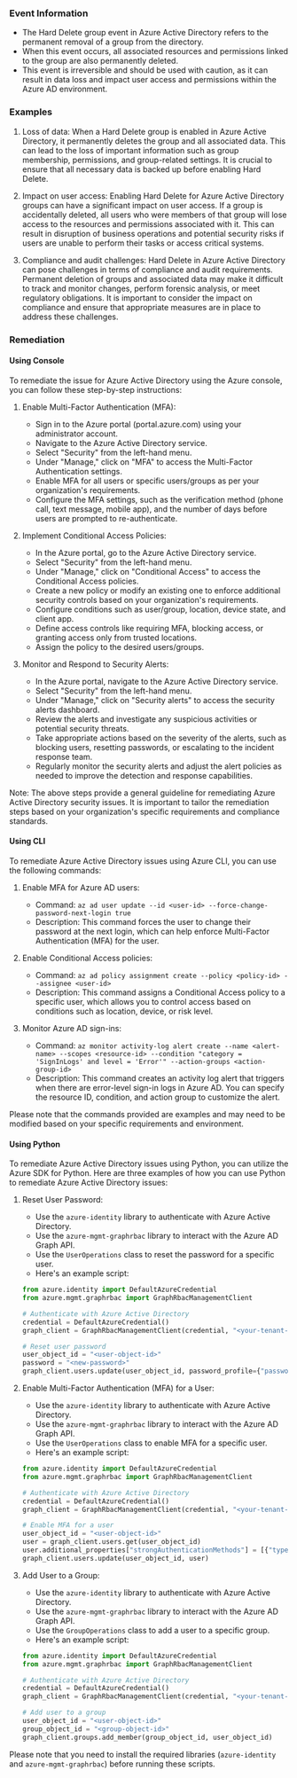 
### Event Information

- The Hard Delete group event in Azure Active Directory refers to the permanent removal of a group from the directory.
- When this event occurs, all associated resources and permissions linked to the group are also permanently deleted.
- This event is irreversible and should be used with caution, as it can result in data loss and impact user access and permissions within the Azure AD environment.


### Examples

1. Loss of data: When a Hard Delete group is enabled in Azure Active Directory, it permanently deletes the group and all associated data. This can lead to the loss of important information such as group membership, permissions, and group-related settings. It is crucial to ensure that all necessary data is backed up before enabling Hard Delete.

2. Impact on user access: Enabling Hard Delete for Azure Active Directory groups can have a significant impact on user access. If a group is accidentally deleted, all users who were members of that group will lose access to the resources and permissions associated with it. This can result in disruption of business operations and potential security risks if users are unable to perform their tasks or access critical systems.

3. Compliance and audit challenges: Hard Delete in Azure Active Directory can pose challenges in terms of compliance and audit requirements. Permanent deletion of groups and associated data may make it difficult to track and monitor changes, perform forensic analysis, or meet regulatory obligations. It is important to consider the impact on compliance and ensure that appropriate measures are in place to address these challenges.

### Remediation

#### Using Console

To remediate the issue for Azure Active Directory using the Azure console, you can follow these step-by-step instructions:

1. Enable Multi-Factor Authentication (MFA):
   - Sign in to the Azure portal (portal.azure.com) using your administrator account.
   - Navigate to the Azure Active Directory service.
   - Select "Security" from the left-hand menu.
   - Under "Manage," click on "MFA" to access the Multi-Factor Authentication settings.
   - Enable MFA for all users or specific users/groups as per your organization's requirements.
   - Configure the MFA settings, such as the verification method (phone call, text message, mobile app), and the number of days before users are prompted to re-authenticate.

2. Implement Conditional Access Policies:
   - In the Azure portal, go to the Azure Active Directory service.
   - Select "Security" from the left-hand menu.
   - Under "Manage," click on "Conditional Access" to access the Conditional Access policies.
   - Create a new policy or modify an existing one to enforce additional security controls based on your organization's requirements.
   - Configure conditions such as user/group, location, device state, and client app.
   - Define access controls like requiring MFA, blocking access, or granting access only from trusted locations.
   - Assign the policy to the desired users/groups.

3. Monitor and Respond to Security Alerts:
   - In the Azure portal, navigate to the Azure Active Directory service.
   - Select "Security" from the left-hand menu.
   - Under "Manage," click on "Security alerts" to access the security alerts dashboard.
   - Review the alerts and investigate any suspicious activities or potential security threats.
   - Take appropriate actions based on the severity of the alerts, such as blocking users, resetting passwords, or escalating to the incident response team.
   - Regularly monitor the security alerts and adjust the alert policies as needed to improve the detection and response capabilities.

Note: The above steps provide a general guideline for remediating Azure Active Directory security issues. It is important to tailor the remediation steps based on your organization's specific requirements and compliance standards.

#### Using CLI

To remediate Azure Active Directory issues using Azure CLI, you can use the following commands:

1. Enable MFA for Azure AD users:
   - Command: `az ad user update --id <user-id> --force-change-password-next-login true`
   - Description: This command forces the user to change their password at the next login, which can help enforce Multi-Factor Authentication (MFA) for the user.

2. Enable Conditional Access policies:
   - Command: `az ad policy assignment create --policy <policy-id> --assignee <user-id>`
   - Description: This command assigns a Conditional Access policy to a specific user, which allows you to control access based on conditions such as location, device, or risk level.

3. Monitor Azure AD sign-ins:
   - Command: `az monitor activity-log alert create --name <alert-name> --scopes <resource-id> --condition "category = 'SignInLogs' and level = 'Error'" --action-groups <action-group-id>`
   - Description: This command creates an activity log alert that triggers when there are error-level sign-in logs in Azure AD. You can specify the resource ID, condition, and action group to customize the alert.

Please note that the commands provided are examples and may need to be modified based on your specific requirements and environment.

#### Using Python

To remediate Azure Active Directory issues using Python, you can utilize the Azure SDK for Python. Here are three examples of how you can use Python to remediate Azure Active Directory issues:

1. Reset User Password:
   - Use the `azure-identity` library to authenticate with Azure Active Directory.
   - Use the `azure-mgmt-graphrbac` library to interact with the Azure AD Graph API.
   - Use the `UserOperations` class to reset the password for a specific user.
   - Here's an example script:

   ```python
   from azure.identity import DefaultAzureCredential
   from azure.mgmt.graphrbac import GraphRbacManagementClient

   # Authenticate with Azure Active Directory
   credential = DefaultAzureCredential()
   graph_client = GraphRbacManagementClient(credential, "<your-tenant-id>")

   # Reset user password
   user_object_id = "<user-object-id>"
   password = "<new-password>"
   graph_client.users.update(user_object_id, password_profile={"password": password})
   ```

2. Enable Multi-Factor Authentication (MFA) for a User:
   - Use the `azure-identity` library to authenticate with Azure Active Directory.
   - Use the `azure-mgmt-graphrbac` library to interact with the Azure AD Graph API.
   - Use the `UserOperations` class to enable MFA for a specific user.
   - Here's an example script:

   ```python
   from azure.identity import DefaultAzureCredential
   from azure.mgmt.graphrbac import GraphRbacManagementClient

   # Authenticate with Azure Active Directory
   credential = DefaultAzureCredential()
   graph_client = GraphRbacManagementClient(credential, "<your-tenant-id>")

   # Enable MFA for a user
   user_object_id = "<user-object-id>"
   user = graph_client.users.get(user_object_id)
   user.additional_properties["strongAuthenticationMethods"] = [{"type": "microsoftAuthenticator"}]
   graph_client.users.update(user_object_id, user)
   ```

3. Add User to a Group:
   - Use the `azure-identity` library to authenticate with Azure Active Directory.
   - Use the `azure-mgmt-graphrbac` library to interact with the Azure AD Graph API.
   - Use the `GroupOperations` class to add a user to a specific group.
   - Here's an example script:

   ```python
   from azure.identity import DefaultAzureCredential
   from azure.mgmt.graphrbac import GraphRbacManagementClient

   # Authenticate with Azure Active Directory
   credential = DefaultAzureCredential()
   graph_client = GraphRbacManagementClient(credential, "<your-tenant-id>")

   # Add user to a group
   user_object_id = "<user-object-id>"
   group_object_id = "<group-object-id>"
   graph_client.groups.add_member(group_object_id, user_object_id)
   ```

Please note that you need to install the required libraries (`azure-identity` and `azure-mgmt-graphrbac`) before running these scripts.

